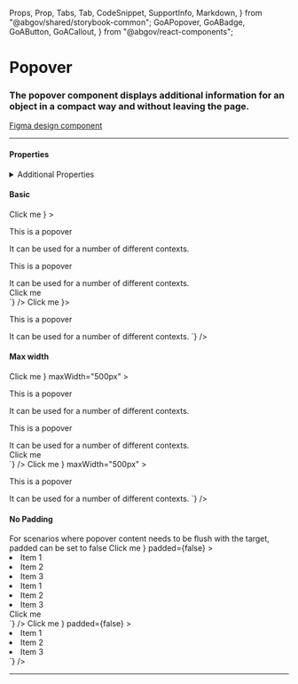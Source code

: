   Props,
  Prop,
  Tabs,
  Tab,
  CodeSnippet,
  SupportInfo,
  Markdown,
} from "@abgov/shared/storybook-common";
  GoAPopover,
  GoABadge,
  GoAButton,
  GoACallout,
} from "@abgov/react-components";

<Meta title="Components/Popover" />

# Popover

### The popover component displays additional information for an object in a compact way and without leaving the page.

[Figma design component](https://www.figma.com/file/3pb2IK8s2QUqWieH79KdN7/%E2%9D%96-Components-%7C-D3?node-id=9558%3A381654)

---

#### Properties

<Props showTabs={true}>
  <Prop
    name="maxWidth"
    type="string"
    description="The maxwidth of the popover container"
    defaultValue="320px"
  />
  <Prop
    name="padded"
    type="boolean"
    description="Whether or not the popover should have padding"
    defaultValue="true"
  />
  <Prop
    name="target"
    type="slot"
    lang="angular"
    defaultValue=""
    required="true"
    description="The target UI component to open the popover"
  />
  <Prop
    name="target"
    type="ReactNode"
    lang="react"
    defaultValue=""
    required="true"
    description="The target UI component to open the popover"
  />
</Props>

<details>
  <summary>Additional Properties</summary>
  <GoACallout>
    These margins would be applied to the target element and the popover will
    align itself accordingly
  </GoACallout>
  <Props showTabs={true}>
    <Prop
      name="mt"
      type="none | 3xs | 2xs | xs | s | m | l | xl | 2xl | 3xl | 4xl"
      defaultValue="none"
      description="Top margin"
    />
    <Prop
      name="mr"
      type="none | 3xs | 2xs | xs | s | m | l | xl | 2xl | 3xl | 4xl"
      defaultValue="none"
      description="Right margin"
    />
    <Prop
      name="mb"
      type="none | 3xs | 2xs | xs | s | m | l | xl | 2xl | 3xl | 4xl"
      defaultValue="none"
      description="Bottom margin"
    />
    <Prop
      name="ml"
      type="none | 3xs | 2xs | xs | s | m | l | xl | 2xl | 3xl | 4xl"
      defaultValue="none"
      description="Left margin"
    />
  </Props>
</details>

#### Basic

<Story name="Basic">
  <GoAPopover
    target={
      <GoAButton type="secondary" size="compact">
        Click me
      </GoAButton>
    }
  >
    <p>This is a popover</p>
    It can be used for a number of different contexts.
  </GoAPopover>
</Story>

<Tabs>
  <Tab label="Angular">
    <CodeSnippet
      lang="html"
      code={`
      <goa-popover>
        <p>This is a popover</p>
        It can be used for a number of different contexts.
        <div slot="target">
          <goa-button type="secondary" size="compact">Click me</goa-button>
        </div>
      </goa-popover>
    `}
    />
  </Tab>
  <Tab label="React">
    <CodeSnippet
      lang="tsx"
      code={`
      <GoAPopover target={
        <GoAButton type="secondary" size="compact">
          Click me
        </GoAButton>
      }>
        <p>This is a popover</p>
        It can be used for a number of different contexts.
      </GoAPopover>
    `}
    />
  </Tab>
</Tabs>

#### Max width

<Story name="Max width">
  <GoAPopover
    target={
      <GoAButton type="secondary" size="compact">
        Click me
      </GoAButton>
    }
    maxWidth="500px"
  >
    <p>This is a popover</p>
    It can be used for a number of different contexts.
  </GoAPopover>
</Story>

<Tabs>
  <Tab label="Angular">
    <CodeSnippet
      lang="html"
      code={`
      <goa-popover maxwidth="500px">
        <p>This is a popover</p>
        It can be used for a number of different contexts.
        <div slot="target">
          <goa-button type="secondary" size="compact">Click me</goa-button>
        </div>
      </goa-popover>
    `}
    />
  </Tab>
  <Tab label="React">
    <CodeSnippet
      lang="tsx"
      code={`
      <GoAPopover target={
        <GoAButton type="secondary" size="compact">
          Click me
        </GoAButton>
      }
      maxWidth="500px"
      >
        <p>This is a popover</p>
        It can be used for a number of different contexts.
      </GoAPopover>
    `}
    />
  </Tab>
</Tabs>

#### No Padding

<GoACallout>
  For scenarios where popover content needs to be flush with the target, padded
  can be set to false
</GoACallout>

<Story name="No Padding">
  <GoAPopover
    target={
      <GoAButton type="secondary" size="compact">
        Click me
      </GoAButton>
    }
    padded={false}
  >
    <li>Item 1</li>
    <li>Item 2</li>
    <li>Item 3</li>
  </GoAPopover>
</Story>

<Tabs>
  <Tab label="Angular">
    <CodeSnippet
      lang="html"
      code={`
      <goa-popover padded="false">
        <li>Item 1</li>
        <li>Item 2</li>
        <li>Item 3</li>
        <div slot="target">
          <goa-button type="secondary" size="compact">Click me</goa-button>
        </div>
      </goa-popover>
    `}
    />
  </Tab>
  <Tab label="React">
    <CodeSnippet
      lang="tsx"
      code={`
      <GoAPopover
        target={
          <GoAButton type="secondary" size="compact">
            Click me
          </GoAButton>
        }
        padded={false}
      >
        <li>Item 1</li>
        <li>Item 2</li>
        <li>Item 3</li>
      </GoAPopover>
    `}
    />
  </Tab>
</Tabs>

---

<SupportInfo />
